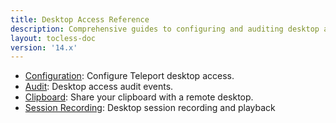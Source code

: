 ```yaml
---
title: Desktop Access Reference
description: Comprehensive guides to configuring and auditing desktop access.
layout: tocless-doc
version: '14.x'
---
```


- [Configuration](/ver/14.x/desktop-access/reference/configuration): Configure Teleport desktop access.
- [Audit](/ver/14.x/desktop-access/reference/audit): Desktop access audit events.
- [Clipboard](/ver/14.x/desktop-access/reference/clipboard): Share your clipboard with a remote desktop.
- [Session Recording](/ver/14.x/desktop-access/reference/sessions): Desktop session recording and playback
